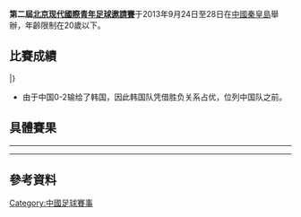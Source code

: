 {{unreferenced|time=2017-06-02T18:42:48+00:00}}
'''第二屆[[北京现代國際青年足球邀請賽|北京现代國際青年足球邀請賽]]'''于2013年9月24日至28日在[[中國|中國]][[秦皇島|秦皇島]]舉辦，年齡限制在20歲以下。

==比賽成績==
{{Fb cl2 header navbar}}
{{Fb cl2 team|t={{fbu|19|MEX}} |w=2 |d=1 |l=0 |gf=6 |ga=1 |bc=gold|border=}}
{{Fb cl2 team|t={{fbu|19|KOR}} |w=1 |d=1 |l=1 |gf=3 |ga=5 |bc=silver|border=}}
{{Fb cl2 team|t={{fbu|20|CHN}} |w=1 |d=1 |l=1 |gf=4 |ga=4 |bc=#cc9966|border=}}
{{Fb cl2 team|t={{fbu|19|CRO}} |w=0 |d=1 |l=2 |gf=2 |ga=5 |bc=|border=}}
|}

*由于中国0-2输给了韩国，因此韩国队凭借胜负关系占优，位列中国队之前。

==具體賽果==
{{footballbox 
| date       = 2013年9月24日
| time       = 16:30
| team1      = {{fbu-rt|20|MEX}}
| score      = 4 : 0 
| report     = 
| team2      = {{fbu|19|KOR}}
| goals1     = {{goal|22}}<br>{{goal|50}}<br>{{goal|73}}<br>{{goal|90}}
| goals2     = 
| stadium    = [[秦皇島奥体中心体育场|秦皇島奥体中心体育场]]
| attendance = 
| referee    = 
}}
{{footballbox 
| date       = 2013年9月24日
| time       = 19:30
| team1      = {{fbu-rt|20|CHN}}
| score      = 3 : 1 
| report     = 
| team2      = {{fbu|20|CRO}}
| goals1     = [[汪晉賢|汪晉賢]]{{goal|6}}<br>[[高準翼|高準翼]]{{goal|68}}<br>[[刘海东_(足球运动员)|劉海東]]{{goal|83}}
| goals2     = [[Kolar_Marko|Kolar Marko]]{{goal|12}}
| stadium    = [[秦皇島奥体中心体育场|秦皇島奥体中心体育场]]
| attendance = 
| referee    = 
}}
----
{{footballbox 
| date       = 2013年9月26日
| time       = 15:00
| team1      = {{fbu-rt|20|CHN}}
| score      = 1 : 1 
| report     = 
| team2      = {{fbu|20|MEX}}
| goals1     = [[韋世豪|韋世豪]]{{goal|45+1|pen.}}
| goals2     = [[Ávalos_Toro|Ávalos Toro]]{{goal|53}}
| stadium    = [[秦皇島奥体中心体育场|秦皇島奥体中心体育场]]
| attendance = 
| referee    = 
}}
{{footballbox 
| date       = 2013年9月26日
| time       = 18:00
| team1      = {{fbu-rt|19|KOR}}
| score      = 1 : 1 
| report     = 
| team2      = {{fbu|20|CRO}}
| goals1     = [[黄基旭|黄基旭]]{{goal|20}}
| goals2     = {{goal|43}}
| stadium    = [[秦皇島奥体中心体育场|秦皇島奥体中心体育场]]
| attendance = 
| referee    = 
}}
----
{{footballbox 
| date       = 2013年9月28日
| time       = 16:30
| team1      = {{fbu-rt|20|CRO}}
| score      = 0 : 1
| report     = 
| team2      = {{fbu|19|MEX}}
| goals1     = 
| goals2     = {{goal|52}}
| stadium    = [[秦皇島奥体中心体育场|秦皇島奥体中心体育场]]
| attendance = 
| referee    = 
}}
{{footballbox 
| date       = 2013年9月28日
| time       = 19:30
| team1      = {{fbu-rt|20|CHN}}
| score      = 0 : 2
| report     = 
| team2      = {{fbu|20|KOR}}
| goals1     = 
| goals2     = [[薛泰洙|薛泰洙]]{{goal|34}}<br>[[黄喜灿|黄喜灿]]{{goal|70}}
| stadium    = [[秦皇島奥体中心体育场|秦皇島奥体中心体育场]]
| attendance = 
| referee    = 
}}

==參考資料==
{{reflist}}

{{北京现代国际青年足球邀请赛}}

[[Category:中國足球賽事|Category:中國足球賽事]]
{{stub}}